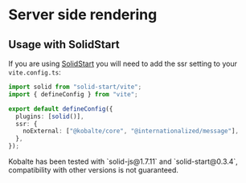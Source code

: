 
# Server side rendering

## Usage with SolidStart

If you are using [SolidStart](https://start.solidjs.com/) you will need to add the ssr setting to your `vite.config.ts`:

```ts {5-7}
import solid from "solid-start/vite";
import { defineConfig } from "vite";

export default defineConfig({
  plugins: [solid()],
  ssr: {
    noExternal: ["@kobalte/core", "@internationalized/message"],
  },
});
```

<Callout type="warning">
  Kobalte has been tested with `solid-js@1.7.11` and `solid-start@0.3.4`, compatibility with other
  versions is not guaranteed.
</Callout>
